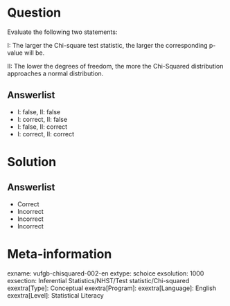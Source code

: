 Question
========

Evaluate the following two statements:

I: The larger the Chi-square test statistic, the larger the corresponding p-value will be.

II: The lower the degrees of freedom, the more the Chi-Squared distribution approaches a normal distribution.


Answerlist
----------
* I: false, II: false
* I: correct, II: false
* I: false, II: correct
* I: correct, II: correct

Solution
========
  
Answerlist
----------
* Correct
* Incorrect
* Incorrect
* Incorrect

Meta-information
================
exname: vufgb-chisquared-002-en
extype: schoice
exsolution: 1000
exsection: Inferential Statistics/NHST/Test statistic/Chi-squared
exextra[Type]: Conceptual
exextra[Program]: 
exextra[Language]: English
exextra[Level]: Statistical Literacy